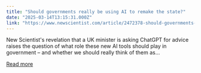 ```yaml
---
title: "Should governments really be using AI to remake the state?"
date: "2025-03-14T13:15:31.000Z"
link: "https://www.newscientist.com/article/2472378-should-governments-really-be-using-ai-to-remake-the-state/?utm_campaign=RSS%7CNSNS&utm_source=NSNS&utm_medium=RSS&utm_content=technology"
---
```


New Scientist's revelation that a UK minister is asking ChatGPT for advice raises the question of what role these new AI tools should play in government – and whether we should really think of them as...

[Read more](https://www.newscientist.com/article/2472378-should-governments-really-be-using-ai-to-remake-the-state/?utm_campaign=RSS%7CNSNS&utm_source=NSNS&utm_medium=RSS&utm_content=technology)
